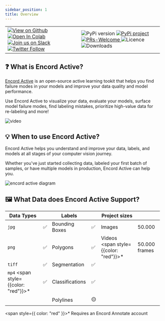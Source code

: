 ```yaml
---
sidebar_position: 1
title: Overview
---
```



<table>
  <tr style={{ border: "none" }}>
    <td style={{ border: "none" }}>
      <a href="https://github.com/encord-team/encord-active" target="_blank">
        <img
          style={{ marginRight: 5 }}
          alt="View on Github"
          src="https://img.shields.io/badge/github-view_code-green?logo=github"
        />
      </a>
      <a
        href="https://colab.research.google.com/drive/11iZE1CCFIGlkWdTmhf5XACDojtGeIRGS?usp=sharing"
        target="_blank"
      >
        <img
          style={{ marginRight: 5 }}
          alt="Open In Colab"
          src="https://colab.research.google.com/assets/colab-badge.svg"
        />
      </a>
      <a
        href="https://join.slack.com/t/encordactive/shared_invite/zt-1hc2vqur9-Fzj1EEAHoqu91sZ0CX0A7Q"
        target="_blank"
      >
        <img
          style={{ marginRight: 5 }}
          alt="Join us on Slack"
          src="https://img.shields.io/badge/Slack-4A154B?logo=slack&logoColor=white&message=join_community"
        />
      </a>
      <a href="https://twitter.com/encord_team" target="_blank">
        <img
          style={{ marginRight: 5 }}
          alt="Twitter Follow"
          src="https://img.shields.io/twitter/follow/encord_team?label=%40encord_team&style=social"
        />
      </a>
    </td>
    <td style={{ border: "none" }}>
      <img
        style={{ marginRight: 5 }}
        alt="PyPi version"
        src="https://img.shields.io/pypi/pyversions/encord-active"
      />
      <a href="https://pypi.org/project/encord-active/" target="_blank">
        <img
          style={{ marginRight: 5 }}
          alt="PyPi project"
          src="https://img.shields.io/pypi/v/encord-active"
        />
      </a>
      <a href="./contributing" target="_blank">
        <img
          style={{ marginRight: 5 }}
          alt="PRs-Welcome"
          src="https://img.shields.io/badge/PRs-welcome-blue.svg"
        />
      </a>
      <img
        style={{ marginRight: 5 }}
        alt="Licence"
        src="https://img.shields.io/github/license/encord-team/encord-active"
      />
      <img
        style={{ marginRight: 5 }}
        alt="Downloads"
        src="https://static.pepy.tech/badge/encord-active"
      />
    </td>
  </tr>
</table>

## ❓ What is Encord Active?

[Encord Active][encord-active-landing] is an open-source active learning tookit that helps you find failure modes in your models and improve your data quality and model performance.

Use Encord Active to visualize your data, evaluate your models, surface model failure modes, find labeling mistakes, prioritize high-value data for re-labeling and more!

![video](../static/gifs/ea-demo.gif)

## 💡 When to use Encord Active?

Encord Active helps you understand and improve your data, labels, and models at all stages of your computer vision journey.

Whether you've just started collecting data, labeled your first batch of samples, or have multiple models in production, Encord Active can help you.

![encord active diagram](../static/img/process-chart-ea.webp)

## 🖼️ What Data does Encord Active Support?

| Data Types                                   |     | Labels          |     | Project sizes                                 |               |
| -------------------------------------------- | --- | --------------- | --- | --------------------------------------------- | ------------- |
| `jpg`                                        | ✅  | Bounding Boxes  | ✅  | Images                                        | 50.000        |
| `png`                                        | ✅  | Polygons        | ✅  | Videos <span style={{color: "red"}}>\*</span> | 50.000 frames |
| `tiff`                                       | ✅  | Segmentation    | ✅  |                                               |               |
| `mp4` <span style={{color: "red"}}>\*</span> | ✅  | Classifications | ✅  |                                               |               |
|                                              |     | Polylines       | 🟡  |                                               |               |

<span style={{ color: "red" }}>*</span> Requires an Encord Annotate account

[encord-active-landing]: https://encord.com/encord-active/
